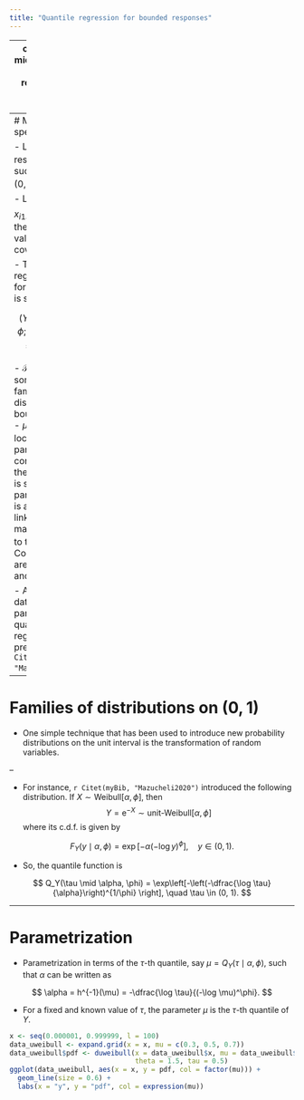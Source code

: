 ```yaml
---
title: "Quantile regression for bounded responses"
---
```


---
class: center, middle, inverse
# Quantile regression for bounded responses

---
# Model specification

- Let $Y_i$ be the response variable such that $Y_i \in (0, 1)$.

- Let $\mathbf{x}_i = (1, x_{i1}, \ldots, x_{ip})^\top$ be the observed 
values of covariate vector.

- The quantile regression model for bounded data is specified by

$$(Y_i \mid \mathbf{x}_i) \sim \mathcal{F}[\mu_i, \phi; \tau], \quad
\textrm{with} \quad \mu_i = g^{-1}\left(\mathbf{x}_i^\top\boldsymbol{\beta}_\tau\right)$$

- $\mathcal{F}$ denotes some appropriate family of distribution with bounded support.
- $\mu_i$ is the location parameter corresponding to the $\tau$ quantile.
- $\phi$ is scale/shape parameter.
- $g(\cdot)$ is an appropriate link function that maps $\mu_i \in (0, 1)$ to the real line. Common choices are: `logit`, `probit` and `cauchit`.

- A full up-to-date overview of parametric quantile regression is presented in `r Citet(myBib, "Mazucheli2022")`.

---
# Families of distributions on $(0, 1)$

- One simple technique that has been used to introduce new probability distributions on the unit interval is the transformation of random variables.

--

- For instance, `r Citet(myBib, "Mazucheli2020")` introduced the following distribution. If $X \sim \textrm{Weibull}[\alpha, \phi]$, then 
$$Y = \textrm{e}^{-X} \sim \textrm{unit-Weibull}[\alpha, \phi]$$
where its c.d.f. is given by

$$
F_Y(y \mid \alpha, \phi) = \exp\left[-\alpha(-\log y)^{\phi} \right], \quad y \in (0,1).
$$

- So, the quantile function is

$$
Q_Y(\tau \mid \alpha, \phi) = \exp\left[-\left(-\dfrac{\log \tau}{\alpha}\right)^{1/\phi} \right], \quad \tau \in (0, 1).
$$

---
# Parametrization

<!-- In order to introduce the unit-Weibull quantile regression we need propose a  -->

- Parametrization in terms of the $\tau$-th quantile, say
$\mu = Q_Y(\tau \mid \alpha, \phi)$, such that $\alpha$ can be written as

$$
\alpha = h^{-1}(\mu) = -\dfrac{\log \tau}{(-\log \mu)^\phi}.
$$

- For a fixed and known value of $\tau$, the parameter $\mu$ is the $\tau$-th quantile of $Y$.

```r
x <- seq(0.000001, 0.999999, l = 100)
data_uweibull <- expand.grid(x = x, mu = c(0.3, 0.5, 0.7))
data_uweibull$pdf <- duweibull(x = data_uweibull$x, mu = data_uweibull$mu,
                               theta = 1.5, tau = 0.5)
ggplot(data_uweibull, aes(x = x, y = pdf, col = factor(mu))) +
  geom_line(size = 0.6) +
  labs(x = "y", y = "pdf", col = expression(mu)) 
```
